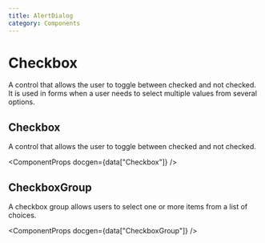 ```yaml
---
title: AlertDialog
category: Components
---
```



# Checkbox

A control that allows the user to toggle between checked and not checked. It is used in forms when a user needs to select multiple values from several options.

<ComponentMenu slug="checkbox" />

## Checkbox

A control that allows the user to toggle between checked and not checked.

<ComponentProps docgen={data["Checkbox"]} />

## CheckboxGroup

A checkbox group allows users to select one or more items from a list of choices.

<ComponentProps docgen={data["CheckboxGroup"]} />
